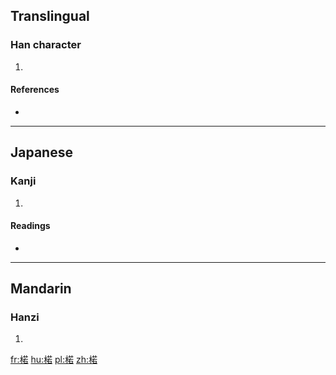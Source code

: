 ==Translingual==

===Han character===
{{Han char|rn=75|rad=木|as=09|sn=13|four=44964|canj=DTKR}}

# {{defn|Han|sort=木09}}

====References====
* {{Han ref|kx=0538.290|dkj=15111|dj=0926.100|hdz=21243.050|uh=6949|ud=26953|bh=DDD8|bd=56792}}

----

==Japanese==

===Kanji===
{{ja-kanji|grade=|rs=木09}}

# {{defn|lang=ja|sort=木09}}

====Readings====
* {{ja-readings|on=[[じゃく]] (jaku), [[にゃく]] (nyaku)|kun=[[ざくろ]] (zakuro)}}

----

==Mandarin==

===Hanzi===
{{cmn-hanzi|pin=[[ruò]] ([[ruo4]])|wg=jo<sup>4</sup>}}

# {{defn|lang=cmn|sort=木09}}

[[fr:楉]]
[[hu:楉]]
[[pl:楉]]
[[zh:楉]]